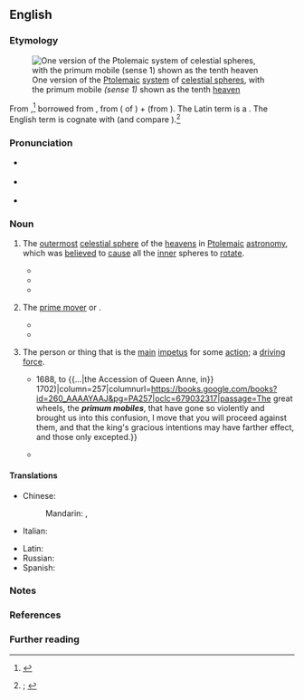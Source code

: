 ==English==
{{was wotd|2019|December|18}}

===Etymology===
[[File:Ptolemaicsystem-small.png|thumb|One version of the [[Ptolemaic]] [[system]] of [[celestial sphere]]s, with the primum mobile ''(sense 1)'' shown as the tenth [[heaven]]{{refn|group=n|name=n1|From {{cite-book|author=Petrus Apianus|authorlink=Petrus Apianus|author2=Gemma Frisius|authorlink2=Gemma Frisius|title=Petri Apiani cosmographia, per Gemmam Phrysium, apud Louanienses medicum ac mathematicum insignem, restituta: additis de adem re ipsius Gemmae Phry. libellis, ut sequens pagina docet|location=Antwerp|publisher=In pingui gallina Arnoldo Berckma[n]no [Arnold Birckmann]|year=1539|oclc=1113627241}}.}}]]

From {{inh|en|enm|primum mobile|t=outermost celestial sphere causing other spheres to move}},<ref>{{R:MED Online|entry=prīmum mōbile|pos=n|id=MED34651}}</ref> borrowed from {{bor|en|LL.|primum mobile|lit=first mover}}, from {{der|en|la|prīmum|t=first; at first}} ({{glossary|adverbial}} {{glossary|accusative}} of {{m|la|prīmus|t=first}}) + {{m|la|mōbile}} (from {{m|la|mōbilis|t=mobile, movable}}). The Latin term is a {{calque|en|ar|[[مُحَرِّك]] [[أَوَّل]]|t=first mover|nocap=1}}. The English term is cognate with {{cog|grc|[[τὸ]] [[πρῶτον]] [[κινῆσαν]]|t=prime mover}} (and compare {{m|grc|[[πρώτη]] [[κίνησις]]|t=first motion}}).<ref>{{R:OED Online|pos=n|id=151397|date=June 2007|nodot=yes}}; {{R:Lexico|pos=n}}</ref>

===Pronunciation===
* {{a|RP}} {{IPA|en|/ˌpɹaɪməm ˈməʊbɪli/|/ˌpriː-/|/-leɪ/}}
* {{a|GA}} {{IPA|en|/ˌpɹaɪməm ˈmoʊbəˌli/}}
* {{hyphenation|en|pri|mum mo|bi|le}}

===Noun===
{{en-noun}}

# {{lb|en|astronomy|historical}} The [[outermost]] [[celestial sphere]] of the [[heavens]] in [[Ptolemaic]] [[astronomy]], which was [[believe]]d to [[cause#Verb|cause]] all the [[inner]] spheres to [[rotate]].
#* {{quote-book|en|author=Didacus Placidus de Titus [''i.e.'', Placido Titi]|chapter=Theses, from the First Book of the Author’s ‘Celestial Philosophy’|translator=John Cooper|title=Primum Mobile, with Theses to the Theory, and Canons for Practice: Wherein is Demonstrated, from Astronomical and Philosophical Principles, the Nature and Extent of Celestial Influx upon the Mental Faculties and Corporeal Affections of Man;{{nb...|Containing the Most Rational and Best Approved Modes of Direction, both in Zodiac and Mundo: Exemplified in Thirty Remarkable Nativities of the Most Eminent Men in Europe, According to the Principles of the Author, Laid down in His “Celestial Philosophy.” Originally Written in Latin. [...] The Whole Carefully Translated, and Corrected from the Best Latin Editions. Illustrated with Notes and an Appendix, Containing Several Useful Additions to the Work.}}|location=London|publisher=Printed and published by Davis and Dickson,{{nb...|No. 17, St. Martin’s le Grand, Newgate Street, Cheapside: Sold, also, by all booksellers and newsmen in the United Kingdom.}}|year=[1814]|section=paragraph 33|pages=12–13|pageurl=https://books.google.com/books?id=IhVbAAAAcAAJpg=PA12|oclc=710365739|passage=But as there is a double motion of the stars, that is, under the '''''primum mobile''''', and round the world, by both which, as we have said, they influence, we must consequently suppose, that the significators rule over things subjected to them by this twofold (or double) motion, to wit, under the '''''primum mobile''''', and round the world.}}
#* {{quote-book|en|author=“the author of ‘Creation,’ a poem” [pseudonym]|chapter=Laws Tending to Demonstrate the Action of a ''Primum Mobile'', or Solar Repulsion|title=Primum Mobile, or Solar Repulsion; being a Query Concerning the Primary Cause of Motion in the Solar System, as Connected with Gravity|location=Liverpool|publisher=Printed by James Smith, for the author|year=1822|pages=243–244|pageurl=https://books.google.com/books?id=H9bi8GL58JYC&pg=PA243|oclc=504150561|passage=A '''''primum mobile''''', therefore, being essential to the celestial mechanism, the same may be proved geometrically to originate in a ''solar repulsion'', or in a repulsive force produced by whatsoever cause, and emanating spontaneously from the central luminary; [...]}}
#* {{quote-book|en|chapter=Additional Notes|editor=[[w:Walter William Skeat|Walter W[illiam] Skeat]]|title=A Treatise on the Astrolabe; Addressed to His Son Lowys by {{w|Geoffrey Chaucer}}. 1391 A.D. Edited from the Earliest MSS.|location=London|publisher=Published for the Chaucer Society by [[w:Nicholas Trübner|N[icholas] Trübner & Co.]],{{nb...|60, Paternoster Row.}}|year=1872|page=75|pageurl=https://books.google.com/books?id=o5kUAAAAQAAJ&pg=PA75|oclc=11713042|passage=The equinoctial was supposed to revolve, because it was the "girdle" of the '''''primum mobile''''', and turned with it.}}
# {{lb|en|chiefly|philosophy|theology}} The [[prime mover]] or {{l|en|first cause|t=an [[initial#Adjective|initial]] [[cause#Noun|cause]] from which all other causes and [[effect#Noun|effects]] [[follow]]}}.
#: {{synonyms|en|primus motor}}
#* {{quote-book|en|author=Jeremy Bentham|authorlink=Jeremy Bentham|chapter=302: To {{w|Samuel Bentham}}: 20–22 January 1779 (Aet 30)|editor=[[w:Timothy Lauro Squire Sprigge|Timothy L[auro] S[quire] Sprigge]]|title=The Correspondence of Jeremy Bentham|series=The Collected Works of Jeremy Bentham|location=London|publisher=[[w:University College London|UCL Press]]|start_date=20 January 1779|date=22 January 1779|year_published=2017|volume=2 (1777–80)|pages=219–220|pageurl=https://books.google.com/books?id=AUdLDwAAQBAJ&pg=PA219|doi=10.14324/111.9781911576273|isbn=978-1-911756-29-7|passage=Have we got among our '''primum mobiles''' the force of such elastic vapours as be generated for the purpose out of nonelastic substances, and are not incondensible? A good magazine of vitr[iolic] acid and powder'd marble would not only save the expence of air in feeding fire, but generate heat.}}
#* {{quote-book|en|author=[Jeremy Bentham]|authorlink=Jeremy Bentham|chapter=Table 1. I.—Notes to the ''Advantages''.|title=Chrestomathia: Being a Collection of Papers, Explanatory of the Design of an Institution, Proposed to be Set on Foot, under the Name of the Chrestomathic Day School, or Chrestomathic School,{{nb...|for the Extension of the New System of Instruction to the Higher Branches of Learning, for the Use of the Middling and Higher Ranks in Life.}}|location=London|publisher=Printed for Messrs. Payne and Foss,{{nb...|Pall-Mall}}, and J. Ridgway,{{nb...|Piccadilly}}; by J. M‘Creery,{{nb...|Black-Horse-Court, Fleet-Street.}}|year=1815|pages=24–25|pageurl=https://books.google.com/books?id=Dhc7AQAAMAAJ&pg=PA25|oclc=29075267|passage=[M]otion is ''transferred'' and ''modified''; by none of them ''produced'':—in all of them motion finds a ''channel''; in none of them [...] a ''source''. [...] [W]hat are the several ''sources of motion'', and what are the corresponding ''prime movers'', or '''''primum mobiles'''''?}}
# {{lb|en|by extension}} The person or thing that is the [[main#Adjective|main]] [[impetus]] for some [[action]]; a [[driving force]].
#* {{quote-book|en|author=Robert Cotton|authorlink=Sir Robert Cotton, 1st Baronet, of Combermere|chapter=Debate on the Heads for a Bill of Indemnity|title=Cobbett’s Parliamentary History of England. From the Norman Conquest, in 1066, to the Year 1803.{{nb...|From which Last-mentioned Epoch it is Continued downwards in the Work Entitled, “Cobbett’s Parliamentary Debates.”}}|location=London|publisher=Printed by [[w:Thomas Curson Hansard|T[homas] C[urson] Hansard]],{{nb...|Peterborough-Court, Fleet-Street.}}; published by R. Bagshaw [''et al.'']|date={{J2G|14 May 1689}}|year_published=1809|volume=V (Comprising the Period {{...|from the Revolution, in}} 1688, to {{...|the Accession of Queen Anne, in}} 1702)|column=257|columnurl=https://books.google.com/books?id=260_AAAAYAAJ&pg=PA257|oclc=679032317|passage=The great wheels, the '''''primum mobiles''''', that have gone so violently and brought us into this confusion, I move that you will proceed against them, and that the king's gracious intentions may have farther effect, and those only excepted.}}
#* {{quote-book|en|author=[William Kitchiner]|authorlink=William Kitchiner|chapter=Sauces and Gravies|chapterurl=https://archive.org/details/b21533908/page/n336/mode/1up|title=Apicius Redivivus; or, The Cook’s Oracle:{{nb...|Wherein Especially the Art of Composing Soups, Sauces, and Flavouring Essences is Made so Clear and Easy, by the Quantity of Each Article being Accurately Stated by Weight and Measure, that Every One may Soon Learn to Dress a Dinner, as well as the Most Experienced Cook; being Six Hundred Receipts, the Result of Actual Experiments Instituted in the Kitchen of a Physician, for the Purpose of Composing a Culinary Code for the Rational Epicure, and Augmenting the Alimentary Enjoyments of Private Families; Combining Economy with Elegance; and Saving Expense to Housekeepers, and Trouble to Servants.}}|location=London|publisher=Printed for [[w:Samuel Bagster the Elder|Samuel Bagster]],{{nb...|No. 15, Paternoster-Row}}, by J. Moyes,{{nb...|Greville Street.}}|year=1817|oclc=606082028|passage=Some of the oil-shops colour this [essence of anchovy] with bole armeniac, rose pink, Venice-red, &c.; but all these additions deteriorate the flavour of the anchovy, and the palate and stomach suffer for the gratification of the eye, which, in culinary concerns, will never be indulged by the sagacious ''gourmand'', at the expense of these two '''''primum mobiles''''' of his pursuits.}}

====Translations====
{{trans-top-also|prime mover or first cause|prime mover}}
* Chinese:
*: Mandarin: {{t+|cmn|起因|tr=qǐyīn}}, {{t|cmn|始因|tr=shǐyīn}}
* Italian: {{t|it|primo mobile|m}}
{{trans-mid}}
* Latin: {{t|la|primum mobile}}
* Russian: {{t+|ru|первопричи́на|f}}
* Spanish: {{t|es|primer móvil|m}}
{{trans-bottom}}

===Notes===
<references group="n"/>

===References===
<references />

===Further reading===
{{pedia|Primum Mobile}}